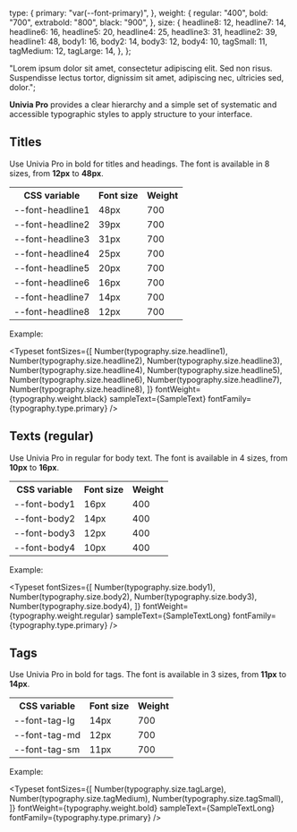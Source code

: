 
<Meta title="Typography" />

  type: {
    primary: "var(--font-primary)",
  },
  weight: {
    regular: "400",
    bold: "700",
    extrabold: "800",
    black: "900",
  },
  size: {
    headline8: 12,
    headline7: 14,
    headline6: 16,
    headline5: 20,
    headline4: 25,
    headline3: 31,
    headline2: 39,
    headline1: 48,
    body1: 16,
    body2: 14,
    body3: 12,
    body4: 10,
    tagSmall: 11,
    tagMedium: 12,
    tagLarge: 14,
  },
};

  "Lorem ipsum dolor sit amet, consectetur adipiscing elit. Sed non risus. Suspendisse lectus tortor, dignissim sit amet, adipiscing nec, ultricies sed, dolor.";

<Title>Tipography</Title>

<strong>Univia Pro</strong> provides a clear hierarchy and a simple set of systematic
and accessible typographic styles to apply structure to your interface.

## Titles

Use Univia Pro in bold for titles and headings. The font is available in 8 sizes, from <strong>12px</strong> to <strong>48px</strong>.

<table style={{ width: "100%" }}>
  <tr>
    <th>CSS variable</th>
    <th>Font size</th>
    <th>Weight</th>
  </tr>
  <tr>
    <td>--font-headline1</td>
    <td>48px</td>
    <td>700</td>
  </tr>
  <tr>
    <td>--font-headline2</td>
    <td>39px</td>
    <td>700</td>
  </tr>
  <tr>
    <td>--font-headline3</td>
    <td>31px</td>
    <td>700</td>
  </tr>
  <tr>
    <td>--font-headline4</td>
    <td>25px</td>
    <td>700</td>
  </tr>
  <tr>
    <td>--font-headline5</td>
    <td>20px</td>
    <td>700</td>
  </tr>
  <tr>
    <td>--font-headline6</td>
    <td>16px</td>
    <td>700</td>
  </tr>
  <tr>
    <td>--font-headline7</td>
    <td>14px</td>
    <td>700</td>
  </tr>
  <tr>
    <td>--font-headline8</td>
    <td>12px</td>
    <td>700</td>
  </tr>
</table>

Example:

<Typeset
  fontSizes={[
    Number(typography.size.headline1),
    Number(typography.size.headline2),
    Number(typography.size.headline3),
    Number(typography.size.headline4),
    Number(typography.size.headline5),
    Number(typography.size.headline6),
    Number(typography.size.headline7),
    Number(typography.size.headline8),
  ]}
  fontWeight={typography.weight.black}
  sampleText={SampleText}
  fontFamily={typography.type.primary}
/>

## Texts (regular)

Use Univia Pro in regular for body text. The font is available in 4 sizes, from <strong>10px</strong> to <strong>16px</strong>.

<table style={{ width: "100%" }}>
  <tr>
    <th>CSS variable</th>
    <th>Font size</th>
    <th>Weight</th>
  </tr>
  <tr>
    <td>--font-body1</td>
    <td>16px</td>
    <td>400</td>
  </tr>
  <tr>
    <td>--font-body2</td>
    <td>14px</td>
    <td>400</td>
  </tr>
  <tr>
    <td>--font-body3</td>
    <td>12px</td>
    <td>400</td>
  </tr>
  <tr>
    <td>--font-body4</td>
    <td>10px</td>
    <td>400</td>
  </tr>
</table>

Example:

<Typeset
  fontSizes={[
    Number(typography.size.body1),
    Number(typography.size.body2),
    Number(typography.size.body3),
    Number(typography.size.body4),
  ]}
  fontWeight={typography.weight.regular}
  sampleText={SampleTextLong}
  fontFamily={typography.type.primary}
/>

## Tags

Use Univia Pro in bold for tags. The font is available in 3 sizes, from <strong>11px</strong> to <strong>14px</strong>.

<table style={{ width: "100%" }}>
  <tr>
    <th>CSS variable</th>
    <th>Font size</th>
    <th>Weight</th>
  </tr>
  <tr>
    <td>--font-tag-lg</td>
    <td>14px</td>
    <td>700</td>
  </tr>
  <tr>
    <td>--font-tag-md</td>
    <td>12px</td>
    <td>700</td>
  </tr>
  <tr>
    <td>--font-tag-sm</td>
    <td>11px</td>
    <td>700</td>
  </tr>
</table>

Example:

<Typeset
  fontSizes={[
    Number(typography.size.tagLarge),
    Number(typography.size.tagMedium),
    Number(typography.size.tagSmall),
  ]}
  fontWeight={typography.weight.bold}
  sampleText={SampleTextLong}
  fontFamily={typography.type.primary}
/>
